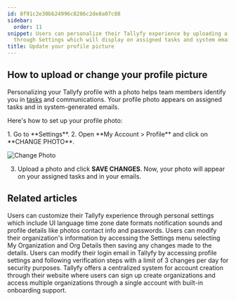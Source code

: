 ```yaml
---
id: 8f91c2e30bb24996c8286c2de8a07c88
sidebar:
  order: 11
snippet: Users can personalize their Tallyfy experience by uploading a profile picture
  through Settings which will display on assigned tasks and system emails.
title: Update your profile picture
---
```



## How to upload or change your profile picture

Personalizing your Tallyfy profile with a photo helps team members identify you in [tasks](/products/pro/tracking-and-tasks/tasks/) and communications. Your profile photo appears on assigned tasks and in system-generated emails.

Here's how to set up your profile photo:

<Steps>
1. Go to **Settings**.
2. Open **My Account > Profile** and click on **CHANGE PHOTO**.

   ![Change Photo](https://screenshots.tallyfy.com/tallyfy%2Fpro%2Fdesktop-light-change-profile-picture1701983252467.png)

3. Upload a photo and click **SAVE CHANGES**. Now, your photo will appear on your assigned tasks and in your emails.
</Steps>


## Related articles
<CardGrid>
<LinkTitleCard header="<b>Personal Settings > Personalization settings</b>" href="/products/pro/settings/personal-settings/personalization-settings/" > Users can customize their Tallyfy experience through personal settings which include UI language time zone date formats notification sounds and profile details like photos contact info and passwords. </LinkTitleCard>
<LinkTitleCard header="<b>Org Settings > Update organization details</b>" href="/products/pro/settings/org-settings/how-can-i-update-my-organization-details/" > Users can modify their organization's information by accessing the Settings menu selecting My Organization and Org Details then saving any changes made to the details. </LinkTitleCard>
<LinkTitleCard header="<b>Personal Settings > Change my email address</b>" href="/products/pro/settings/personal-settings/how-can-i-change-my-email-address-in-tallyfy/" > Users can modify their login email in Tallyfy by accessing profile settings and following verification steps with a limit of 3 changes per day for security purposes. </LinkTitleCard>
<LinkTitleCard header="<b>Tutorials > Create an organization</b>" href="/products/pro/tutorials/how-can-i-create-a-new-tallyfy-account/" > Tallyfy offers a centralized system for account creation through their website where users can sign up create organizations and access multiple organizations through a single account with built-in onboarding support. </LinkTitleCard>
</CardGrid>